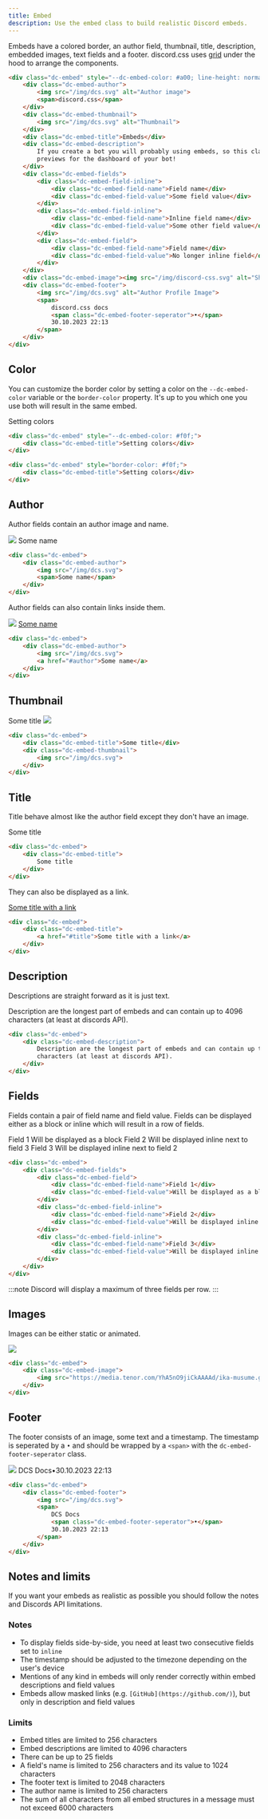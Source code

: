 ```yaml
---
title: Embed
description: Use the embed class to build realistic Discord embeds.
---
```



Embeds have a colored border, an author field, thumbnail, title, description, embedded images, text fields and a footer.
discord.css uses [grid](https://developer.mozilla.org/en-US/docs/Web/CSS/grid) under the hood to arrange the components.


<CodePreview bordered={true}>
  <EmbedExample />
</CodePreview>

```html
<div class="dc-embed" style="--dc-embed-color: #a00; line-height: normal;">
    <div class="dc-embed-author">
        <img src="/img/dcs.svg" alt="Author image">
        <span>discord.css</span>
    </div>
    <div class="dc-embed-thumbnail">
        <img src="/img/dcs.svg" alt="Thumbnail">
    </div>
    <div class="dc-embed-title">Embeds</div>
    <div class="dc-embed-description">
        If you create a bot you will probably using embeds, so this class is ideal if you want to build
        previews for the dashboard of your bot!
    </div>
    <div class="dc-embed-fields">
        <div class="dc-embed-field-inline">
            <div class="dc-embed-field-name">Field name</div>
            <div class="dc-embed-field-value">Some field value</div>
        </div>
        <div class="dc-embed-field-inline">
            <div class="dc-embed-field-name">Inline field name</div>
            <div class="dc-embed-field-value">Some other field value</div>
        </div>
        <div class="dc-embed-field">
            <div class="dc-embed-field-name">Field name</div>
            <div class="dc-embed-field-value">No longer inline field</div>
        </div>
    </div>
    <div class="dc-embed-image"><img src="/img/discord-css.svg" alt="Shadow"></div>
    <div class="dc-embed-footer">
        <img src="/img/dcs.svg" alt="Author Profile Image">
        <span>
            discord.css docs
            <span class="dc-embed-footer-seperator">•</span>
            30.10.2023 22:13
        </span>
    </div>
</div>
```

## Color

You can customize the border color by setting a color on the `--dc-embed-color` variable or the `border-color` property.
It's up to you which one you use both will result in the same embed.

<CodePreview bordered={true}>
  <Embed color="#f0f">
    <Embed.Title>Setting colors</Embed.Title>
  </Embed>
</CodePreview>

```html
<div class="dc-embed" style="--dc-embed-color: #f0f;">
    <div class="dc-embed-title">Setting colors</div>
</div>
```

```html
<div class="dc-embed" style="border-color: #f0f;">
    <div class="dc-embed-title">Setting colors</div>
</div>
```


## Author

Author fields contain an author image and name.

<CodePreview bordered={true}>
  <Embed>
    <Embed.Author>
      <img src="/img/dcs.svg" />
      <span>Some name</span>
    </Embed.Author>
  </Embed>
</CodePreview>

```html
<div class="dc-embed">
    <div class="dc-embed-author">
        <img src="/img/dcs.svg">
        <span>Some name</span>
    </div>
</div>
```

Author fields can also contain links inside them.

<CodePreview bordered={true}>
  <Embed>
    <Embed.Author>
      <img src="/img/dcs.svg" />
      <a href="#author">Some name</a>
    </Embed.Author>
  </Embed>
</CodePreview>

```html
<div class="dc-embed">
    <div class="dc-embed-author">
        <img src="/img/dcs.svg">
        <a href="#author">Some name</a>
    </div>
</div>
```


## Thumbnail

<CodePreview bordered={true}>
  <Embed>
    <Embed.Title>Some title</Embed.Title>
    <Embed.Thumbnail>
      <img src='/img/dcs.svg' />
    </Embed.Thumbnail>
  </Embed>
</CodePreview>

```html
<div class="dc-embed">
    <div class="dc-embed-title">Some title</div>
    <div class="dc-embed-thumbnail">
        <img src="/img/dcs.svg">
    </div>
</div>
```


## Title

Title behave almost like the author field except they don't have an image.

<CodePreview bordered={true}>
  <Embed>
    <Embed.Title>Some title</Embed.Title>
  </Embed>
</CodePreview>

```html
<div class="dc-embed">
    <div class="dc-embed-title">
        Some title
    </div>
</div>
```

They can also be displayed as a link.

<CodePreview bordered={true}>
  <Embed>
    <Embed.Title>
      <a href="#title">Some title with a link</a>
    </Embed.Title>
  </Embed>
</CodePreview>

```html
<div class="dc-embed">
    <div class="dc-embed-title">
        <a href="#title">Some title with a link</a>
    </div>
</div>
```


## Description

Descriptions are straight forward as it is just text.

<CodePreview bordered={true}>
  <Embed>
    <Embed.Description>Description are the longest part of embeds and can contain up to 4096 characters (at least at
      discords API).</Embed.Description>
  </Embed>
</CodePreview>

```html
<div class="dc-embed">
    <div class="dc-embed-description">
        Description are the longest part of embeds and can contain up to 4096
        characters (at least at discords API).
    </div>
</div>
```


## Fields

Fields contain a pair of field name and field value. Fields can be displayed either as a block or inline which will
result in a row of fields.

<CodePreview bordered={true}>
  <Embed>
    <Embed.Fields>
      <Embed.Field>
        <Embed.Field.Name>Field 1</Embed.Field.Name>
        <Embed.Field.Value>Will be displayed as a block</Embed.Field.Value>
      </Embed.Field>
      <Embed.Field inline={true}>
        <Embed.Field.Name>Field 2</Embed.Field.Name>
        <Embed.Field.Value>Will be displayed inline next to field 3</Embed.Field.Value>
      </Embed.Field>
      <Embed.Field inline={true}>
        <Embed.Field.Name>Field 3</Embed.Field.Name>
        <Embed.Field.Value>Will be displayed inline next to field 2</Embed.Field.Value>
      </Embed.Field>
    </Embed.Fields>
  </Embed>
</CodePreview>

```html
<div class="dc-embed">
    <div class="dc-embed-fields">
        <div class="dc-embed-field">
            <div class="dc-embed-field-name">Field 1</div>
            <div class="dc-embed-field-value">Will be displayed as a block</div>
        </div>
        <div class="dc-embed-field-inline">
            <div class="dc-embed-field-name">Field 2</div>
            <div class="dc-embed-field-value">Will be displayed inline next to field 3</div>
        </div>
        <div class="dc-embed-field-inline">
            <div class="dc-embed-field-name">Field 3</div>
            <div class="dc-embed-field-value">Will be displayed inline next to field 2</div>
        </div>
    </div>
</div>
```

:::note
Discord will display a maximum of three fields per row.
:::


## Images

Images can be either static or animated.

<CodePreview bordered={true}>
  <Embed>
    <Embed.Image>
      <img src="https://media.tenor.com/YhA5nO9jiCkAAAAd/ika-musume.gif" />
    </Embed.Image>
  </Embed>
</CodePreview>

```html
<div class="dc-embed">
    <div class="dc-embed-image">
        <img src="https://media.tenor.com/YhA5nO9jiCkAAAAd/ika-musume.gif">
    </div>
</div>
```


## Footer

The footer consists of an image, some text and a timestamp. The timestamp is seperated by a `•` and should be wrapped by
a `<span>` with the `dc-embed-footer-seperator` class.

<CodePreview bordered={true}>
  <Embed>
    <Embed.Footer>
      <img src="/img/dcs.svg" />
      <span>DCS Docs<span className="dc-embed-footer-seperator">•</span>30.10.2023 22:13</span>
    </Embed.Footer>
  </Embed>
</CodePreview>

```html
<div class="dc-embed">
    <div class="dc-embed-footer">
        <img src="/img/dcs.svg">
        <span>
            DCS Docs
            <span class="dc-embed-footer-seperator">•</span>
            30.10.2023 22:13
        </span>
    </div>
</div>
```


## Notes and limits

If you want your embeds as realistic as possible you should follow the notes and Discords API limitations.

### Notes
- To display fields side-by-side, you need at least two consecutive fields set to `inline`
- The timestamp should be adjusted to the timezone depending on the user's device
- Mentions of any kind in embeds will only render correctly within embed descriptions and field values
- Embeds allow masked links (e.g. `[GitHub](https://github.com/)`), but only in description and field values

### Limits

- Embed titles are limited to 256 characters
- Embed descriptions are limited to 4096 characters
- There can be up to 25 fields
- A field's name is limited to 256 characters and its value to 1024 characters
- The footer text is limited to 2048 characters
- The author name is limited to 256 characters
- The sum of all characters from all embed structures in a message must not exceed 6000 characters
